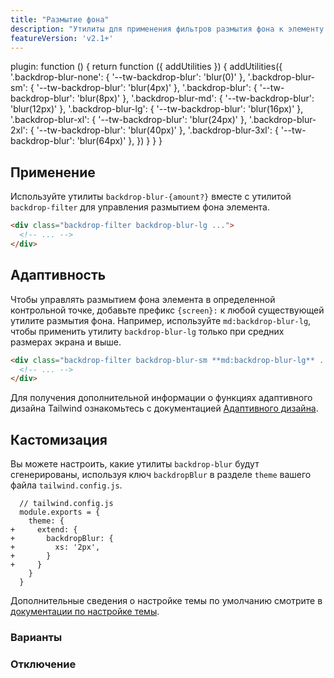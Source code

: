 ```yaml
---
title: "Размытие фона"
description: "Утилиты для применения фильтров размытия фона к элементу."
featureVersion: 'v2.1+'
---
```



  plugin: function () {
    return function ({ addUtilities }) {
      addUtilities({
        '.backdrop-blur-none': { '--tw-backdrop-blur': 'blur(0)' },
        '.backdrop-blur-sm': { '--tw-backdrop-blur': 'blur(4px)' },
        '.backdrop-blur': { '--tw-backdrop-blur': 'blur(8px)' },
        '.backdrop-blur-md': { '--tw-backdrop-blur': 'blur(12px)' },
        '.backdrop-blur-lg': { '--tw-backdrop-blur': 'blur(16px)' },
        '.backdrop-blur-xl': { '--tw-backdrop-blur': 'blur(24px)' },
        '.backdrop-blur-2xl': { '--tw-backdrop-blur': 'blur(40px)' },
        '.backdrop-blur-3xl': { '--tw-backdrop-blur': 'blur(64px)' },
      })
    }
  }
}

## Применение

Используйте утилиты `backdrop-blur-{amount?}` вместе с утилитой `backdrop-filter` для управления размытием фона элемента.

```html
<div class="backdrop-filter backdrop-blur-lg ...">
  <!-- ... -->
</div>
```

## Адаптивность

Чтобы управлять размытием фона элемента в определенной контрольной точке, добавьте префикс `{screen}:` к любой существующей утилите размытия фона. Например, используйте `md:backdrop-blur-lg`, чтобы применить утилиту `backdrop-blur-lg` только при средних размерах экрана и выше.

```html
<div class="backdrop-filter backdrop-blur-sm **md:backdrop-blur-lg** ...">
  <!-- ... -->
</div>
```

Для получения дополнительной информации о функциях адаптивного дизайна Tailwind ознакомьтесь с документацией [Адаптивного дизайна](/docs/responsive-design).

## Кастомизация

Вы можете настроить, какие утилиты `backdrop-blur` будут сгенерированы, используя ключ `backdropBlur` в разделе `theme` вашего файла `tailwind.config.js`.

```diff-js
  // tailwind.config.js
  module.exports = {
    theme: {
+     extend: {
+       backdropBlur: {
+         xs: '2px',
+       }
+     }
    }
  }
```

Дополнительные сведения о настройке темы по умолчанию смотрите в [документации по настройке темы](/docs/theme#customizing-the-default-theme).

### Варианты

<Variants plugin="backdropBlur" name="backdrop blur" />

### Отключение

<Disabling plugin="backdropBlur" name="backdrop blur" />
